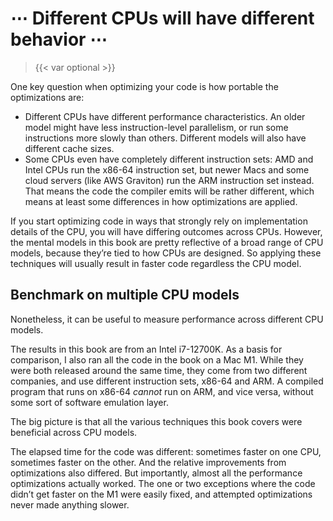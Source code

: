 # ⋯ Different CPUs will have different behavior ⋯

> {{< var optional >}}

One key question when optimizing your code is how portable the optimizations are:

* Different CPUs have different performance characteristics.
  An older model might have less instruction-level parallelism, or run some instructions more slowly than others.
  Different models will also have different cache sizes.
* Some CPUs even have completely different instruction sets: AMD and Intel CPUs run the x86-64 instruction set, but newer Macs and some cloud servers (like AWS Graviton) run the ARM instruction set instead.
  That means the code the compiler emits will be rather different, which means at least some differences in how optimizations are applied.

If you start optimizing code in ways that strongly rely on implementation details of the CPU, you will have differing outcomes across CPUs.
However, the mental models in this book are pretty reflective of a broad range of CPU models, because they're tied to how CPUs are designed.
So applying these techniques will usually result in faster code regardless the CPU model.

## Benchmark on multiple CPU models

Nonetheless, it can be useful to measure performance across different CPU models.

The results in this book are from an Intel i7-12700K.
As a basis for comparison, I also ran all the code in the book on a Mac M1.
While they were both released around the same time, they come from two different companies, and use different instruction sets, x86-64 and ARM.
A compiled program that runs on x86-64 _cannot_ run on ARM, and vice versa, without some sort of software emulation layer.

The big picture is that all the various techniques this book covers were beneficial across CPU models.

The elapsed time for the code was different: sometimes faster on one CPU, sometimes faster on the other.
And the relative improvements from optimizations also differed.
But importantly, almost all the performance optimizations actually worked.
The one or two exceptions where the code didn't get faster on the M1 were easily fixed, and attempted optimizations never made anything slower.
